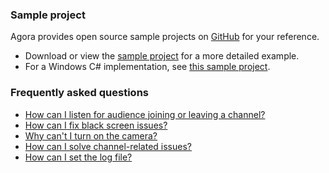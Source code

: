 <PlatformWrapper platform="windows">

### Sample project

Agora provides open source sample projects on [GitHub](https://github.com/Shengwang-Lab/API-Examples-Web) for your reference. 

* Download or view the [sample project](https://github.com/AgoraIO/API-Examples/tree/main/windows/APIExample/APIExample/Basic/LiveBroadcasting) for a more detailed example.
* For a Windows C# implementation, see [this sample project](https://github.com/AgoraIO-Extensions/Agora-C_Sharp-SDK/tree/master/APIExample/src/Basic/JoinChannelVideo).

### Frequently asked questions
* [How can I listen for audience joining or leaving a channel?](../../help/integration-issues/audience_event)
* [How can I fix black screen issues?](../../help/quality-issues/video_blank#issue-description)
* [Why can't I turn on the camera?](../../help/quality-issues/video_camera)
* [How can I solve channel-related issues?](../..//help/integration-issues/channel)
* [How can I set the log file?](../../help/integration-issues/log)

</PlatformWrapper>